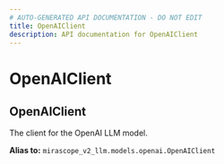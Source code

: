 ```yaml
---
# AUTO-GENERATED API DOCUMENTATION - DO NOT EDIT
title: OpenAIClient
description: API documentation for OpenAIClient
---
```


# OpenAIClient

## <ApiType type="Alias" path="agents/decorator/OpenAIClient" symbolName="OpenAIClient" /> OpenAIClient

The client for the OpenAI LLM model.


**Alias to:** `mirascope_v2_llm.models.openai.OpenAIClient`
